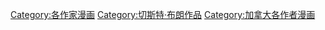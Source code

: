 [[Category:各作家漫画|Category:各作家漫画]]
[[Category:切斯特·布朗作品|Category:切斯特·布朗作品]]
[[Category:加拿大各作者漫画|Category:加拿大各作者漫画]]